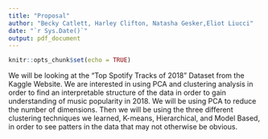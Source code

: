 ```yaml
---
title: "Proposal"
author: "Becky Catlett, Harley Clifton, Natasha Gesker,Eliot Liucci"
date: "`r Sys.Date()`"
output: pdf_document
---
```


```r
knitr::opts_chunk$set(echo = TRUE)
```

We will be looking at the "Top Spotify Tracks of 2018" Dataset from the Kaggle Website. We are interested in using PCA and clustering analysis in order to find an interpretable structure of the data in order to gain understanding of music popularity in 2018. We will be using PCA to reduce the number of dimensions. Then we will be using the three different clustering techniques we learned, K-means, Hierarchical, and Model Based, in order to see patters in the data that may not otherwise be obvious.